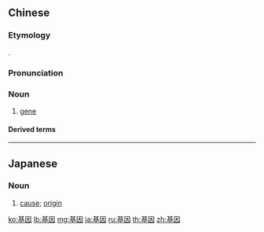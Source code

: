==Chinese==
{{zh-forms|base; foundation|reason; factor|lit=fundamental factor}}

===Etymology===
{{zh-psm|gene}}.

===Pronunciation===
{{zh-pron
|m=jīyīn
|c=gei1 jan1
|h=pfs=kî-yîn
|mn=ki-in
|cat=n
}}

===Noun===
{{zh-noun}}

# [[gene]]

====Derived terms====
{{zh-der|基因改造|基因突變|基因治療|基因轉變|轉基因|基因組|基因型|基因庫|基因檢測}}

----

==Japanese==
{{ja-kanjitab|き|いん|yomi=on}}

===Noun===
{{ja-noun|き.いん}}

# [[cause]]; [[origin]]

[[ko:基因]]
[[lb:基因]]
[[mg:基因]]
[[ja:基因]]
[[ru:基因]]
[[th:基因]]
[[zh:基因]]